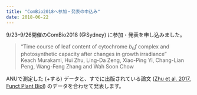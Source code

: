 ```yaml
---
title: "ComBio2018へ参加・発表の申込み"
date: 2018-06-22
---
```


9/23--9/26開催のComBio2018 (@Sydney) に参加・発表を申し込みました。

> “Time course of leaf content of cytochrome *b*<sub>6</sub>*f* complex and photosynthetic capacity after changes in growth irradiance”  
> Keach Murakami, Hui Zhu, Ling-Da Zeng, Xiao-Ping Yi, Chang-Lian Peng, Wang-Feng Zhang and Wah Soon Chow

ANUで測定した (+する) データと、すでに出版されている論文 ([Zhu et al. 2017, Funct Plant Biol](http://www.publish.csiro.au/fp/fp16222)) のデータを合わせて発表します。